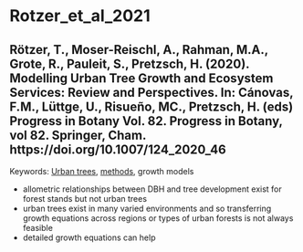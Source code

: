 # Rotzer_et_al_2021

Rötzer, T., Moser-Reischl, A., Rahman, M.A., Grote, R., Pauleit, S., Pretzsch, H. (2020). Modelling Urban Tree Growth and Ecosystem Services: Review and Perspectives. In: Cánovas, F.M., Lüttge, U., Risueño, MC., Pretzsch, H. (eds) Progress in Botany Vol. 82. Progress in Botany, vol 82. Springer, Cham. https://doi.org/10.1007/124_2020_46
------------------------------------------------------------------------

Keywords: [Urban trees](../topics/UrbanTrees.qmd), [methods](../topics/Methods.qmd), growth models


- allometric relationships between DBH and tree development exist for forest stands but not urban trees 
- urban trees exist in many varied environments and so transferring growth equations across regions or types of urban forests is not always feasible 
- detailed growth equations can help 
